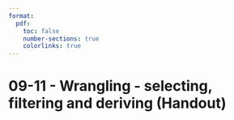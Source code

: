 ```yaml
---
format:
  pdf:
    toc: false
    number-sections: true
    colorlinks: true
---
```


# 09-11 - Wrangling - selecting, filtering and deriving (Handout)
